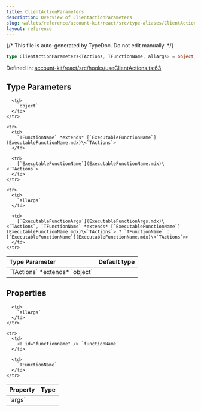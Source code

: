 ```yaml
---
title: ClientActionParameters
description: Overview of ClientActionParameters
slug: wallets/reference/account-kit/react/src/type-aliases/ClientActionParameters
layout: reference
---
```


{/* This file is auto-generated by TypeDoc. Do not edit manually. */}

```ts
type ClientActionParameters<TActions, TFunctionName, allArgs> = object;
```

Defined in: [account-kit/react/src/hooks/useClientActions.ts:63](https://github.com/alchemyplatform/aa-sdk/blob/9f926c402d1661309abbf8eae8431e52e8c5e53f/account-kit/react/src/hooks/useClientActions.ts#L63)

## Type Parameters

<table>
  <thead>
    <tr>
      <th align="left">Type Parameter</th>
      <th align="left">Default type</th>
    </tr>
  </thead>

  <tbody>
    <tr>
      <td>
        `TActions` *extends* `object`
      </td>

      <td>
        `object`
      </td>
    </tr>

    <tr>
      <td>
        `TFunctionName` *extends* [`ExecutableFunctionName`](ExecutableFunctionName.mdx)\<`TActions`>
      </td>

      <td>
        [`ExecutableFunctionName`](ExecutableFunctionName.mdx)\<`TActions`>
      </td>
    </tr>

    <tr>
      <td>
        `allArgs`
      </td>

      <td>
        [`ExecutableFunctionArgs`](ExecutableFunctionArgs.mdx)\<`TActions`, `TFunctionName` *extends* [`ExecutableFunctionName`](ExecutableFunctionName.mdx)\<`TActions`> ? `TFunctionName` : [`ExecutableFunctionName`](ExecutableFunctionName.mdx)\<`TActions`>>
      </td>
    </tr>

  </tbody>
</table>

## Properties

<table>
  <thead>
    <tr>
      <th align="left">Property</th>
      <th align="left">Type</th>
    </tr>
  </thead>

  <tbody>
    <tr>
      <td>
        <a id="args" /> `args`
      </td>

      <td>
        `allArgs`
      </td>
    </tr>

    <tr>
      <td>
        <a id="functionname" /> `functionName`
      </td>

      <td>
        `TFunctionName`
      </td>
    </tr>

  </tbody>
</table>
